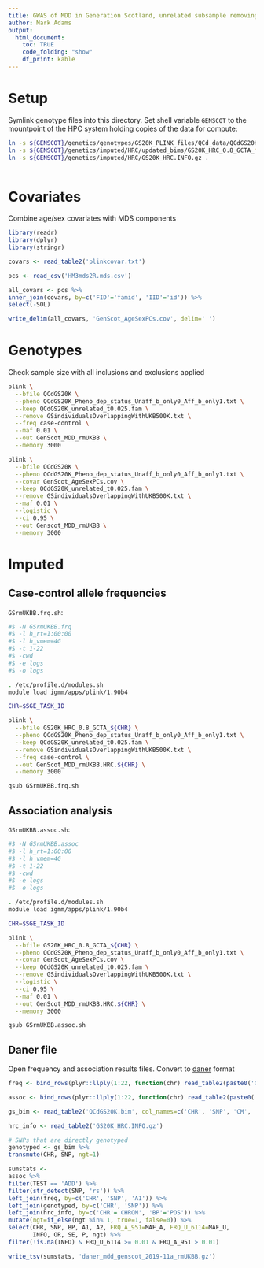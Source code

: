 ```yaml
---
title: GWAS of MDD in Generation Scotland, unrelated subsample removing overlap with UK Biobank
author: Mark Adams
output:
  html_document:
    toc: TRUE
    code_folding: "show"
    df_print: kable
---
```


# Setup

Symlink genotype files into this directory. Set shell variable `GENSCOT` to the mountpoint of the HPC system holding copies of the data for compute:

```bash

ln -s ${GENSCOT}/genetics/genotypes/GS20K_PLINK_files/QCd_data/QCdGS20K.* .
ln -s ${GENSCOT}/genetics/imputed/HRC/updated_bims/GS20K_HRC_0.8_GCTA_*.* .
ln -s ${GENSCOT}/genetics/imputed/HRC/GS20K_HRC.INFO.gz .
 

```

# Covariates

Combine age/sex covariates with MDS components

```r

library(readr)
library(dplyr)
library(stringr)

covars <- read_table2('plinkcovar.txt')

pcs <- read_csv('HM3mds2R.mds.csv')

all_covars <- pcs %>%
inner_join(covars, by=c('FID'='famid', 'IID'='id')) %>%
select(-SOL)

write_delim(all_covars, 'GenScot_AgeSexPCs.cov', delim=' ')

```

# Genotypes

Check sample size with all inclusions and exclusions applied

```bash

plink \
  --bfile QCdGS20K \
  --pheno QCdGS20K_Pheno_dep_status_Unaff_b_only0_Aff_b_only1.txt \
  --keep QCdGS20K_unrelated_t0.025.fam \
  --remove GSindividualsOverlappingWithUKB500K.txt \
  --freq case-control \
  --maf 0.01 \
  --out GenScot_MDD_rmUKBB \
  --memory 3000

plink \
  --bfile QCdGS20K \
  --pheno QCdGS20K_Pheno_dep_status_Unaff_b_only0_Aff_b_only1.txt \
  --covar GenScot_AgeSexPCs.cov \
  --keep QCdGS20K_unrelated_t0.025.fam \
  --remove GSindividualsOverlappingWithUKB500K.txt \
  --maf 0.01 \
  --logistic \
  --ci 0.95 \
  --out Genscot_MDD_rmUKBB \
  --memory 3000


```

# Imputed

## Case-control allele frequencies

`GSrmUKBB.frq.sh`:

```bash
#$ -N GSrmUKBB.frq
#$ -l h_rt=1:00:00
#$ -l h_vmem=4G
#$ -t 1-22
#$ -cwd
#$ -e logs
#$ -o logs

. /etc/profile.d/modules.sh
module load igmm/apps/plink/1.90b4

CHR=$SGE_TASK_ID

plink \
  --bfile GS20K_HRC_0.8_GCTA_${CHR} \
  --pheno QCdGS20K_Pheno_dep_status_Unaff_b_only0_Aff_b_only1.txt \
  --keep QCdGS20K_unrelated_t0.025.fam \
  --remove GSindividualsOverlappingWithUKB500K.txt \
  --freq case-control \
  --out GenScot_MDD_rmUKBB.HRC.${CHR} \
  --memory 3000
```

```bash

qsub GSrmUKBB.frq.sh

```


## Association analysis 

`GSrmUKBB.assoc.sh`:

```bash
#$ -N GSrmUKBB.assoc
#$ -l h_rt=1:00:00
#$ -l h_vmem=4G
#$ -t 1-22
#$ -cwd
#$ -e logs
#$ -o logs

. /etc/profile.d/modules.sh
module load igmm/apps/plink/1.90b4

CHR=$SGE_TASK_ID

plink \
  --bfile GS20K_HRC_0.8_GCTA_${CHR} \
  --pheno QCdGS20K_Pheno_dep_status_Unaff_b_only0_Aff_b_only1.txt \
  --covar GenScot_AgeSexPCs.cov \
  --keep QCdGS20K_unrelated_t0.025.fam \
  --remove GSindividualsOverlappingWithUKB500K.txt \
  --logistic \
  --ci 0.95 \
  --maf 0.01 \
  --out GenScot_MDD_rmUKBB.HRC.${CHR} \
  --memory 3000
```

```bash

qsub GSrmUKBB.assoc.sh

```

## Daner file

Open frequency and association results files. Convert to [daner](https://docs.google.com/document/d/1TWIhr8-qpCXB13WCXcU1_HDio8lC_MeWoAg2jlggrtU/edit) format

```r

freq <- bind_rows(plyr::llply(1:22, function(chr) read_table2(paste0('GenScot_MDD_rmUKBB.HRC.', chr, '.frq.cc'))))

assoc <- bind_rows(plyr::llply(1:22, function(chr) read_table2(paste0('GenScot_MDD_rmUKBB.HRC.', chr, '.assoc.logistic'))))

```

```r

gs_bim <- read_table2('QCdGS20K.bim', col_names=c('CHR', 'SNP', 'CM', 'BP', 'A1', 'A2'))

hrc_info <- read_table2('GS20K_HRC.INFO.gz')

```

```r

# SNPs that are directly genotyped
genotyped <- gs_bim %>%
transmute(CHR, SNP, ngt=1)

sumstats <- 
assoc %>%
filter(TEST == 'ADD') %>%
filter(str_detect(SNP, 'rs')) %>%
left_join(freq, by=c('CHR', 'SNP', 'A1')) %>%
left_join(genotyped, by=c('CHR', 'SNP')) %>%
left_join(hrc_info, by=c('CHR'='CHROM', 'BP'='POS')) %>%
mutate(ngt=if_else(ngt %in% 1, true=1, false=0)) %>%
select(CHR, SNP, BP, A1, A2, FRQ_A_951=MAF_A, FRQ_U_6114=MAF_U,
       INFO, OR, SE, P, ngt) %>%
filter(!is.na(INFO) & FRQ_U_6114 >= 0.01 & FRQ_A_951 > 0.01)

write_tsv(sumstats, 'daner_mdd_genscot_2019-11a_rmUKBB.gz')

```
